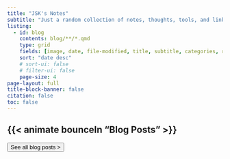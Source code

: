 ```yaml
---
title: "JSK's Notes"
subtitle: "Just a random collection of notes, thoughts, tools, and links."
listing:
  - id: blog
    contents: blog/**/*.qmd
    type: grid
    fields: [image, date, file-modified, title, subtitle, categories, reading-time]
    sort: "date desc"
    # sort-ui: false
    # filter-ui: false
    page-size: 4
page-layout: full
title-block-banner: false
citation: false
toc: false
---
```


## {{< animate bounceIn "Blog Posts" >}}


::: {#blog}
:::

<a href="../blog.html"> <button type="button" class="btn btn-primary float-end btn-sm">See all blog posts &gt;</button></a>

<br/><br/>
